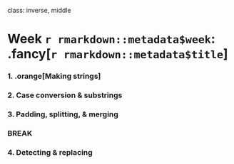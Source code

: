 
class: inverse, middle

# Week `r rmarkdown::metadata$week`: .fancy[`r rmarkdown::metadata$title`]

### 1. .orange[Making strings]
### 2. Case conversion & substrings
### 3. Padding, splitting, & merging

### BREAK

### 4. Detecting & replacing
